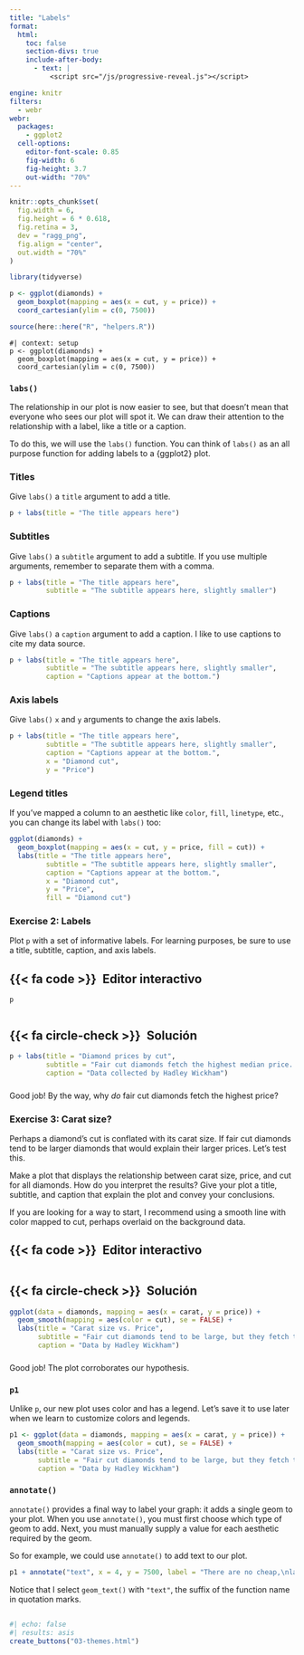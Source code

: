 ```yaml
---
title: "Labels"
format:
  html: 
    toc: false
    section-divs: true
    include-after-body: 
      - text: |
          <script src="/js/progressive-reveal.js"></script>

engine: knitr
filters:
  - webr
webr:
  packages:
    - ggplot2
  cell-options:
    editor-font-scale: 0.85
    fig-width: 6
    fig-height: 3.7
    out-width: "70%"
---
```


```r
knitr::opts_chunk$set(
  fig.width = 6,
  fig.height = 6 * 0.618,
  fig.retina = 3,
  dev = "ragg_png",
  fig.align = "center",
  out.width = "70%"
)

library(tidyverse)

p <- ggplot(diamonds) +
  geom_boxplot(mapping = aes(x = cut, y = price)) + 
  coord_cartesian(ylim = c(0, 7500))

source(here::here("R", "helpers.R"))
```

```webr-r
#| context: setup
p <- ggplot(diamonds) +
  geom_boxplot(mapping = aes(x = cut, y = price)) + 
  coord_cartesian(ylim = c(0, 7500))
```

### `labs()` {.no-hide}

The relationship in our plot is now easier to see, but that doesn't mean that everyone who sees our plot will spot it. We can draw their attention to the relationship with a label, like a title or a caption.

To do this, we will use the `labs()` function. You can think of `labs()` as an all purpose function for adding labels to a {ggplot2} plot.

### Titles

Give `labs()` a `title` argument to add a title.

```r
p + labs(title = "The title appears here")
```

### Subtitles

Give `labs()` a `subtitle` argument to add a subtitle. If you use multiple arguments, remember to separate them with a comma.

```r
p + labs(title = "The title appears here",
         subtitle = "The subtitle appears here, slightly smaller")
```

### Captions

Give `labs()` a `caption` argument to add a caption. I like to use captions to cite my data source.

```r
p + labs(title = "The title appears here",
         subtitle = "The subtitle appears here, slightly smaller",
         caption = "Captions appear at the bottom.")
```

### Axis labels

Give `labs()` `x` and `y` arguments to change the axis labels.

```r
p + labs(title = "The title appears here",
         subtitle = "The subtitle appears here, slightly smaller",
         caption = "Captions appear at the bottom.",
         x = "Diamond cut",
         y = "Price")
```

### Legend titles

If you've mapped a column to an aesthetic like `color`, `fill`, `linetype`, etc., you can change its label with `labs()` too:

```r
ggplot(diamonds) +
  geom_boxplot(mapping = aes(x = cut, y = price, fill = cut)) +
  labs(title = "The title appears here",
         subtitle = "The subtitle appears here, slightly smaller",
         caption = "Captions appear at the bottom.",
         x = "Diamond cut",
         y = "Price",
         fill = "Diamond cut")
```

### Exercise 2: Labels

Plot `p` with a set of informative labels. For learning purposes, be sure to use a title, subtitle, caption, and axis labels.

::: {.panel-tabset}
## {{< fa code >}}&ensp;Editor interactivo

```webr-r
p


```

## {{< fa circle-check >}}&ensp;Solución

```r
p + labs(title = "Diamond prices by cut",
         subtitle = "Fair cut diamonds fetch the highest median price. Why?",
         caption = "Data collected by Hadley Wickham")
```

:::


###

Good job! By the way, why *do* fair cut diamonds fetch the highest price?


### Exercise 3: Carat size? 

Perhaps a diamond's cut is conflated with its carat size. If fair cut diamonds tend to be larger diamonds that would explain their larger prices. Let's test this.

Make a plot that displays the relationship between carat size, price, and cut for all diamonds. How do you interpret the results? Give your plot a title, subtitle, and caption that explain the plot and convey your conclusions.

If you are looking for a way to start, I recommend using a smooth line with color mapped to cut, perhaps overlaid on the background data.

::: {.panel-tabset}
## {{< fa code >}}&ensp;Editor interactivo

```webr-r



```

## {{< fa circle-check >}}&ensp;Solución

```r
ggplot(data = diamonds, mapping = aes(x = carat, y = price)) +
  geom_smooth(mapping = aes(color = cut), se = FALSE) + 
  labs(title = "Carat size vs. Price",
       subtitle = "Fair cut diamonds tend to be large, but they fetch the lowest prices for most carat sizes.",
       caption = "Data by Hadley Wickham")
```

:::

###

Good job! The plot corroborates our hypothesis.

### `p1`

Unlike `p`, our new plot uses color and has a legend. Let's save it to use later when we learn to customize colors and legends.

```r
p1 <- ggplot(data = diamonds, mapping = aes(x = carat, y = price)) +
  geom_smooth(mapping = aes(color = cut), se = FALSE) + 
  labs(title = "Carat size vs. Price",
       subtitle = "Fair cut diamonds tend to be large, but they fetch the lowest prices for most carat sizes.",
       caption = "Data by Hadley Wickham")
```

### `annotate()`

`annotate()` provides a final way to label your graph: it adds a single geom to your plot. When you use `annotate()`, you must first choose which type of geom to add. Next, you must manually supply a value for each aesthetic required by the geom.

So for example, we could use `annotate()` to add text to our plot. 

```r
p1 + annotate("text", x = 4, y = 7500, label = "There are no cheap,\nlarge diamonds")
```

Notice that I select `geom_text()` with `"text"`, the suffix of the function name in quotation marks.

##

```r
#| echo: false
#| results: asis
create_buttons("03-themes.html")
```
